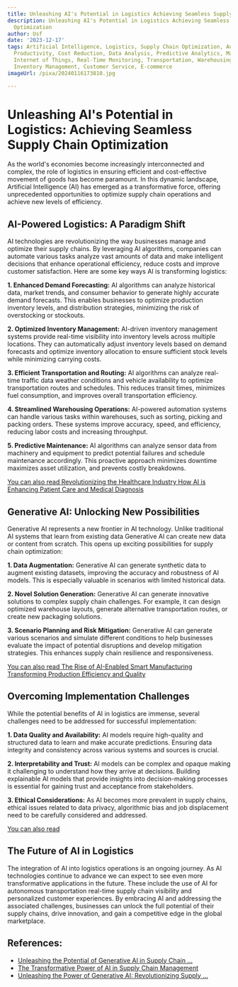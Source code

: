 ```yaml
---
title: Unleashing AI's Potential in Logistics Achieving Seamless Supply Chain Optimization
description: Unleashing AI's Potential in Logistics Achieving Seamless Supply Chain
  Optimization
author: Usf
date: '2023-12-17'
tags: Artificial Intelligence, Logistics, Supply Chain Optimization, Automation, Efficiency,
  Productivity, Cost Reduction, Data Analysis, Predictive Analytics, Machine Learning,
  Internet of Things, Real-Time Monitoring, Transportation, Warehousing, Distribution,
  Inventory Management, Customer Service, E-commerce
imageUrl: /pixa/20240116173810.jpg

---
```

# Unleashing AI's Potential in Logistics: Achieving Seamless Supply Chain Optimization

As the world's economies become increasingly interconnected and complex, the  role of logistics in  ensuring efficient and cost-effective movement of goods has become paramount. In this dynamic landscape,  Artificial Intelligence (AI) has  emerged as a transformative force, offering unprecedented opportunities to optimize supply  chain operations  and achieve new levels of efficiency.

## AI-Powered Logistics: A Paradigm Shift

AI technologies  are revolutionizing the  way businesses manage and optimize their supply chains. By  leveraging AI algorithms, companies can automate various tasks analyze vast amounts  of data and make intelligent decisions that enhance operational  efficiency, reduce costs and improve customer satisfaction.  Here are some key ways AI is transforming logistics:

**1. Enhanced Demand  Forecasting:** AI  algorithms can analyze historical data, market trends, and consumer behavior to generate highly accurate  demand forecasts. This  enables businesses to optimize production inventory levels, and distribution strategies, minimizing the risk of overstocking or stockouts.

**2.  Optimized Inventory Management:** AI-driven inventory management systems  provide real-time visibility into inventory levels across multiple locations. They can  automatically adjust inventory levels based on demand forecasts  and  optimize inventory allocation to ensure sufficient stock levels while minimizing carrying costs.

**3. Efficient Transportation  and Routing:** AI algorithms can analyze real-time traffic data weather conditions and vehicle availability to optimize transportation routes  and schedules.  This reduces transit times, minimizes fuel consumption, and improves overall transportation efficiency.

**4. Streamlined Warehousing Operations:** AI-powered automation systems can handle various tasks within warehouses, such as sorting, picking and packing orders. These  systems improve accuracy, speed, and  efficiency, reducing labor costs  and increasing throughput.

**5. Predictive Maintenance:**  AI algorithms can analyze sensor data from machinery and equipment to predict potential failures and  schedule maintenance accordingly.  This proactive approach minimizes downtime maximizes asset utilization, and  prevents costly breakdowns.

[You can also  read Revolutionizing the Healthcare Industry How  AI is  Enhancing Patient Care and Medical Diagnosis](Revolutionizing%20the%20Healthcare%20Industry%20How%20AI%20is%20Enhancing%20Patient%20Care%20and%20Medical%20Diagnosis)


## Generative AI: Unlocking  New Possibilities

Generative AI represents  a new frontier  in AI technology. Unlike traditional AI systems that learn from existing data Generative AI can create new data or content from scratch. This opens up exciting  possibilities for supply chain optimization:

**1. Data Augmentation:** Generative AI can generate synthetic data to augment  existing datasets, improving the accuracy and robustness of AI  models. This is especially valuable in scenarios with limited historical data.

**2. Novel Solution Generation:** Generative AI can generate innovative solutions to complex supply chain challenges. For  example, it can  design optimized warehouse  layouts, generate alternative transportation routes,  or create new packaging solutions.

**3. Scenario Planning and Risk Mitigation:** Generative AI can generate various scenarios and simulate different conditions to help businesses evaluate the impact of potential disruptions and develop mitigation strategies. This enhances  supply chain  resilience and  responsiveness.

[You can also read The Rise  of AI-Enabled Smart Manufacturing Transforming Production Efficiency and Quality](The%20Rise%20of%20AI-Enabled%20Smart%20Manufacturing%20Transforming%20Production%20Efficiency%20and%20Quality)


## Overcoming Implementation Challenges

While the potential benefits of AI in logistics are immense, several  challenges need to be addressed for successful implementation:

**1. Data Quality and Availability:** AI models  require high-quality and structured data to learn and make accurate predictions. Ensuring  data integrity and consistency across various systems and sources is crucial.

**2. Interpretability and Trust:**  AI models can be complex and opaque making it challenging to understand how they arrive at decisions. Building explainable AI models that provide insights into decision-making processes is  essential for gaining trust and acceptance from stakeholders.

**3. Ethical Considerations:** As AI becomes more prevalent in  supply  chains, ethical  issues related to data privacy,  algorithmic  bias and job  displacement need to be carefully considered and addressed.

[You can also read ]()


## The Future of AI  in Logistics

The integration of AI into logistics  operations  is an ongoing journey. As AI technologies continue  to advance we can expect to see even more transformative applications  in the future. These include the use of AI for autonomous transportation real-time supply chain visibility and personalized customer experiences. By embracing AI and addressing the associated challenges, businesses can unlock the full potential of their supply chains, drive innovation, and gain a competitive edge in the global  marketplace.

## References:
- [Unleashing the Potential of Generative AI in Supply Chain ...](https://leena.ai/blog/role-of-generative-ai-in-supply-chain-management/)
- [The Transformative Power of AI in Supply Chain Management](https://www.scmglobe.com/the-transformative-power-of-ai-in-supply-chain-management/)
- [Unleashing the Power of Generative AI: Revolutionizing Supply ...](https://inspirage.com/2023/10/unleashing-the-power-of-generative-ai-revolutionizing-supply-chain-management/)
